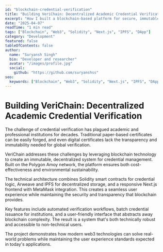 ```yaml
---
id: "blockchain-credential-verification"
title: "Building VeriChain: Decentralized Academic Credential Verification"
excerpt: "How I built a blockchain-based platform for secure, immutable credential verification using Solidity smart contracts, IPFS storage, and modern web technologies."
date: "2025-04-07"
readTime: "1 min read"
tags: ["Blockchain", "Web3", "Solidity", "Next.js", "IPFS", "DApp"]
category: "Development"
featured: false
tableOfContents: false
author:
  name: "Suryansh Singh"
  bio: "Developer and researcher"
  avatar: "/images/profile.jpg"
  social:
    github: "https://github.com/suryanshss"
seo:
  keywords: ["Blockchain", "Web3", "Solidity", "Next.js", "IPFS", "DApp"]
---
```


# Building VeriChain: Decentralized Academic Credential Verification

The challenge of credential verification has plagued academic and professional institutions for decades. Traditional paper-based certificates can be easily forged, and even digital certificates lack the transparency and immutability needed for global verification.

VeriChain addresses these challenges by leveraging blockchain technology to create an immutable, decentralized system for credential management. Built on the Polygon Amoy network, the platform ensures both cost-effectiveness and environmental sustainability.

The technical architecture combines Solidity smart contracts for credential logic, Arweave and IPFS for decentralized storage, and a responsive Next.js frontend with MetaMask integration. This creates a seamless user experience while maintaining the security and transparency that blockchain provides.

Key features include automated verification workflows, batch credential issuance for institutions, and a user-friendly interface that abstracts away blockchain complexity. The result is a system that's both technically robust and accessible to non-technical users.

The project demonstrates how modern web3 technologies can solve real-world problems while maintaining the user experience standards expected in today's applications.